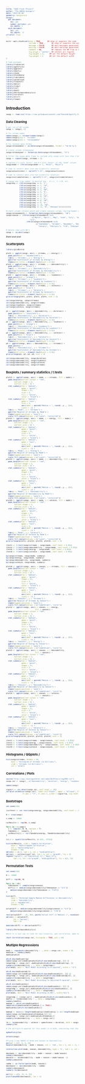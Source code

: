 ```yaml
---
title: "S&DS Final Project"
author: "The ANOVA Avengers"
date: "2023-05-06"
geometry: margin=1cm
output:
  pdf_document:
    toc: yes
    number_sections: yes
    toc_depth: 3
  word_document:
    toc: yes
    toc_depth: '3'
urlcolor: blue
---
```

<style type="text/css">
  body{
  font-size: 4pt;
}
</style>


```r
knitr::opts_chunk$set(echo = TRUE,      ## show or suppress the code
                      include = TRUE ,      ## show or suppress the output
                      message = FALSE,      ## omit messages generated by code
                      warning = FALSE,      ## omit warnings generated by code
                      comment = NA,         ## removes the ## from in front of outputs
                      fig.align = "center", ## centers all figures
                      fig.height = 5,     ## set the default height
                      fig.weight = 5      ## set the default width
)

# load packages
library(tidyverse)
library(ggfortify)
library(ggplot2)
library(GGally)
library(ISLR)
library(Stat2Data)
library(lubridate)
library(wordcloud)
library(tidytext)
library(dplyr)
library(tidyr)
library(car)
library(boot)
library(PerformanceAnalytics)
library(corrplot)
library(olsrr)
library(leaps)
```

# Introduction

```r
songs <- read.csv("https://raw.githubusercontent.com/Tkota10/Spotify_Top_100-Songs/main/S%26DS_230_Spotify.csv")
```

## Data Cleaning
```r
# get rid of ID column
songs <- songs[,-1]

# fix column names 
names(songs) <- tolower(names(songs))
names(songs)[15] <- "streams"
names(songs)[16] <- "releasedate"

# fix release date format
songs$releasedate <- as.Date(songs$releasedate, format = "%d-%b-%y")

# create column releaseyear
songs$releaseyear <- format(as.Date(songs$releasedate), "%Y")

# filter the songs data frame to include only songs with less than 3 billion streams
songs <- subset(songs, streams < 3)

# replace 1's with "minor" and 0's with "major" in the "mode" column
songs$mode <- ifelse(songs$mode == 1, "Minor", "Major")

# code to convert data into non-scientific notation: 
songs$acousticness <- sprintf("%.5f", songs$acousticness)

# code to convert data into non-scientific notation: 
songs$instrumentalness <- sprintf("%.5f", songs$instrumentalness)

# change key from number to musical key - 0 = C, 1 = C#, etc. 
songs$key <- ifelse(songs$key == 0, "C", 
             ifelse(songs$key == 1, "C#", 
             ifelse(songs$key == 2, "D", 
             ifelse(songs$key == 3, "D#", 
             ifelse(songs$key == 4, "E", 
             ifelse(songs$key == 5, "F",
             ifelse(songs$key == 6, "F#", 
             ifelse(songs$key == 7, "G",
             ifelse(songs$key == 8, "G#", 
             ifelse(songs$key == 9, "A", 
             ifelse(songs$key == 10, "A#", 
             ifelse(songs$key == 11, "B", "Unknown"))))))))))))

#create column release month and create seasons column (Spring/Summer or Fall/Winter)
songs$releasemonth <- format(as.Date(songs$releasedate), "%B")
songs$season <- ifelse(songs$releasemonth %in% 
                         c("March", "April", "May", "June", "July", "August"), 
                       "S/S",
                    ifelse(songs$releasemonth %in% 
                             c("September", "October", "November", "December", 
                               "January", "February"), "F/W", "Unknown"))

# delete rows with NA's
songs <- na.omit(songs) 


```


*Blahh blah blah*


## Scatterplots
```r
library(gridExtra)

plot1 <- ggplot(songs, aes(x = streams, y = energy)) +
  geom_point(col = "aquamarine4") +
  labs(x = "Streams", y = "Energy") +
  ggtitle("Scatterplot of Streams by Energy") +
  theme(plot.title = element_text(hjust = 0.5))
plot2 <- ggplot(songs, aes(x = streams, y = danceability)) +
  geom_point(col = "black") +
  labs(x = "Streams", y = "Danceability") +
  ggtitle("Scatterplot of Streams by Danceability") +
  theme(plot.title = element_text(hjust = 0.5))
plot3 <- ggplot(songs, aes(x = streams, y = loudness)) +
  geom_point(col = "orange") +
  labs(x = "Streams", y = "Loudness") +
  ggtitle("Scatterplot of Streams by Loudness") +
  theme(plot.title = element_text(hjust = 0.5))
plot4 <- ggplot(songs, aes(x = streams, y = valence)) +
  geom_point(col = "blue") +
  labs(x = "Streams", y = "Valence") +
  ggtitle("Scatterplot of Streams by Valence") +
  theme(plot.title = element_text(hjust = 0.5))
grid.arrange(plot1, plot2, plot3, plot4, ncol = 2)

cor(songs$energy, songs$streams)
cor(songs$danceability, songs$streams)
cor(songs$loudness, songs$streams)
cor(songs$valence, songs$streams)

```

```r
p1 <- ggplot(songs, aes(x = danceability, y = duration)) +
  geom_point(col = "chocolate") +
  labs(x = "Danceability", y = "Duration") +
  ggtitle("Scatterplot of Danceability by Duration") +
  theme(plot.title = element_text(hjust = 0.5))
p2 <- ggplot(songs, aes(x = danceability, y = loudness)) +
  geom_point(col = "orange") +
  labs(x = "Danceability", y = "Loudness") +
  ggtitle("Scatterplot of Danceability by Loudness") +
  theme(plot.title = element_text(hjust = 0.5))
p3 <- ggplot(songs, aes(x = danceability, y = valence)) +
  geom_point(col = "blue") +
  labs(x = "Danceability", y = "Valence") +
  ggtitle("Scatterplot of Danceability by Valence") +
  theme(plot.title = element_text(hjust = 0.5))
p4 <- ggplot(songs, aes(x = danceability, y = streams)) +
  geom_point() +
  labs(x = "Danceability", y = "Streams") +
  ggtitle("Scatterplot of Danceability by Streams") +
  theme(plot.title = element_text(hjust = 0.5))
grid.arrange(p1, p2, p3, p4, ncol = 2)

cor(songs$danceability, songs$duration)
cor(songs$danceability, songs$loudness)
cor(songs$danceability, songs$valence)
cor(songs$danceability, songs$streams)

```



## Boxplots / summary statistics / t.tests
```r
plot11 <- ggplot(songs, aes(x = mode, y = streams, fill = mode)) +
  geom_boxplot(outlier.colour = "red",
        outlier.shape = 2,
        outlier.size = 3) +
  stat_summary(fun = "median",
               geom = "point",
               shape = 21,
               size = 3,
               fill = "white",
               color = "black") +
  stat_summary(fun = "median",
               geom = "text",
               size = 3,
               aes(label = paste0("Median = ", round(..y.., 2))),
               vjust = -1) +
  labs(x = "Mode", y = "Streams") +
  ggtitle("Boxplot of Streams by Mode") +
  theme(legend.position = "none") +
  scale_fill_manual(values = c("cyan1", "cornsilk4"))
plot22 <- ggplot(songs, aes(x = mode, y = energy, fill = mode)) +
  geom_boxplot(outlier.colour = "red",
        outlier.shape = 2,
        outlier.size = 3) +
  stat_summary(fun = "median",
               geom = "point",
               shape = 21,
               size = 3,
               fill = "white",
               color = "black") +
  stat_summary(fun = "median",
               geom = "text",
               size = 3,
               aes(label = paste0("Median = ", round(..y.., 2))),
               vjust = -1) +
  labs(x = "Mode", y = "Energy") +
  ggtitle("Boxplot of Energy by Mode") +
  theme(legend.position = "none") +
  scale_fill_manual(values = c("cyan1", "cornsilk4"))
plot33 <- ggplot(songs, aes(x = mode, y = danceability, fill = mode)) +
  geom_boxplot(outlier.colour = "red",
        outlier.shape = 2,
        outlier.size = 3) +
  stat_summary(fun = "median",
               geom = "point",
               shape = 21,
               size = 3,
               fill = "white",
               color = "black") +
  stat_summary(fun = "median",
               geom = "text",
               size = 3,
               aes(label = paste0("Median = ", round(..y.., 2))),
               vjust = -1) +
  labs(x = "Mode", y = "Danceability") +
  ggtitle("Boxplot of Danceability by Mode") +
  theme(legend.position = "none") +
  scale_fill_manual(values = c("cyan1", "cornsilk4"))
plot44 <- ggplot(songs, aes(x = mode, y = valence, fill = mode)) +
  geom_boxplot(outlier.colour = "red",
        outlier.shape = 2,
        outlier.size = 3) +
  stat_summary(fun = "median",
               geom = "point",
               shape = 21,
               size = 3,
               fill = "white",
               color = "black") +
  stat_summary(fun = "median",
               geom = "text",
               size = 3,
               aes(label = paste0("Median = ", round(..y.., 2))),
               vjust = -1) +
  labs(x = "Mode", y = "Valence") +
  ggtitle("Boxplot of Valence by Mode") +
  theme(legend.position = "none") +
  scale_fill_manual(values = c("cyan1", "cornsilk4"))
grid.arrange(plot11, plot22, plot33, plot44, ncol = 2)

(test1 <- t.test(songs$streams ~ songs$mode, conf.level = 0.95))
(test4 <- t.test(songs$danceability ~ songs$mode, conf.level = 0.95))
(test6 <- t.test(songs$energy ~ songs$mode, conf.level = 0.95))
(test8 <- t.test(songs$valence ~ songs$mode, conf.level = 0.95))

by(songs$streams, songs$mode, summary)
by(songs$energy, songs$mode, summary)
by(songs$danceability, songs$mode, summary)
by(songs$valence, songs$mode, summary)
```


```r
plot10 <- ggplot(songs, aes(x = season, y = streams, fill = season)) +
  geom_boxplot(outlier.colour = "red",
        outlier.shape = 2,
        outlier.size = 3) +
  stat_summary(fun = "median",
               geom = "point",
               shape = 21,
               size = 3,
               fill = "white",
               color = "black") +
  stat_summary(fun = "median",
               geom = "text",
               size = 3,
               aes(label = paste0("Median = ", round(..y.., 2))),
               vjust = -1) +
  labs(x = "Seasons", y = "Streams") +
  ggtitle("Boxplot of Streams by Season") +
  theme(legend.position = "none") +
  scale_fill_manual(values = c("cadetblue1", "coral"))
plot12 <- ggplot(songs, aes(x = season, y = energy,
                            fill = season)) +
  geom_boxplot(outlier.colour = "red",
        outlier.shape = 2,
        outlier.size = 3) +
  stat_summary(fun = "median",
               geom = "point",
               shape = 21,
               size = 3,
               fill = "white",
               color = "black") +
  stat_summary(fun = "median",
               geom = "text",
               size = 3,
               aes(label = paste0("Median = ", round(..y.., 2))),
               vjust = -1) +
  labs(x = "Seasons", y = "Energy") +
  ggtitle("Boxplot of Energy by Season") +
  theme(legend.position = "none") +
  scale_fill_manual(values = c("cadetblue1", "coral"))
plot13 <- ggplot(songs, aes(x = season, y = danceability,
                            fill = season)) +
  geom_boxplot(outlier.colour = "red",
        outlier.shape = 2,
        outlier.size = 3) +
  stat_summary(fun = "median",
               geom = "point",
               shape = 21,
               size = 3,
               fill = "white",
               color = "black") +
  stat_summary(fun = "median",
               geom = "text",
               size = 3,
               aes(label = paste0("Median = ", round(..y.., 2))),
               vjust = -1) +
  labs(x = "Seasons", y = "Danceability") +
  ggtitle("Boxplot of Danceability by Season") +
  theme(legend.position = "none") +
  scale_fill_manual(values = c("cadetblue1", "coral"))
plot14 <- ggplot(songs, aes(x = season, y = valence,
                            fill = season)) +
  geom_boxplot(outlier.colour = "red",
        outlier.shape = 2,
        outlier.size = 3) +
  stat_summary(fun = "median",
               geom = "point",
               shape = 21,
               size = 3,
               fill = "white",
               color = "black") +
  stat_summary(fun = "median",
               geom = "text",
               size = 3,
               aes(label = paste0("Median = ", round(..y.., 2))),
               vjust = -1) +
  labs(x = "Seasons", y = "Valence") +
  ggtitle("Boxplot of Valence by Season") +
  theme(legend.position = "none") +
  scale_fill_manual(values = c("cadetblue1", "coral"))
grid.arrange(plot10, plot12, plot13, plot14, ncol = 2)

(test1 <- t.test(songs$streams ~ songs$season, conf.level = 0.95))
(test3 <- t.test(songs$energy ~ songs$season, conf.level = 0.95))
(test4 <- t.test(songs$danceability ~ songs$season, conf.level = 0.95))
(test8 <- t.test(songs$valence ~ songs$season, conf.level = 0.95))
```
## Histograms / QQplots / 
```r
hist(songs$streams, breaks = 30,
     main = "Histogram of Streams (in Billions)",
     xlab = "Streams (in Billions)",
     col = "plum")
```
## Correlations / Plots
```r
source("http://www.reuningscherer.net/s&ds230/Rfuncs/regJDRS.txt")
songs.cor <- songs[ , c("danceability", "duration", "energy", "loudness", "speechiness", "liveness", "valence", "tempo", "streams")]
  
names(songs)

sigcorr <- cor.mtest(songs.cor, conf.level = .95)
corrplot.mixed(cor(songs.cor), lower.col="black", upper = "ellipse", tl.col = "black", number.cex=.7, 
                tl.pos = "lt", tl.cex=.7, p.mat = sigcorr$p, sig.level = .05)

```

## Bootstraps
```r
set.seed(230)

(cor1test <- cor.test(songs$energy, songs$danceability, conf.level = .95))

N <- nrow(songs)

n_samp <- 10000

corResults <- rep(NA, n_samp)

for(i in 1:n_samp){
  s <- sample(1:N, N, replace = T)
  fakedata <-  songs[s, ]
  corResults[i] <- cor(fakedata$energy, fakedata$danceability)
}

(ci_r <- quantile(corResults, c(.025, .975)))

hist(corResults, xlab = "Sample Correlation",
     main = "Bootstrapped Correlation",
     col = "darkslategray1",
     breaks = 50)
abline(v = ci_r, lwd = 3, col = "midnightblue")
abline(v = cor1test$conf.int, lwd = 3, col = "gray48", lty = 2)
legend("topleft", c("Theoretical CI", "Boot CI"), 
       lwd = 3, col = c("gray48", "midnightblue"), lty = c(2, 1))
```
## Permutation Tests
```r
set.seed(230)

N <- 10000

diff <- rep(NA, N)

for(i in 1:N){
  fakeseason <- sample(songs$season)
  diff[i] <- median(songs$danceability[fakeseason == "S/S"]) - 
    median(songs$danceability[fakeseason == "F/W"])
}

hist(diff,
     main = "Permuted Sample Median Differences in Danceability",
     xlab = "Danceability",
     col = "aquamarine",
     breaks = 20)

actualdiff <- median(songs$danceability[songs$season == "S/S"]) - 
    median(songs$danceability[songs$season == "F/W"])

text(actualdiff - .01, 800, paste("Actual Diff in Medians =", round(actualdiff,2)), srt = 90)
abline(v = actualdiff,
       col = "maroon",
       lwd = 3)

mean(abs(diff) >= abs(actualdiff))
```

```r
library(PerformanceAnalytics)

#Here is a cool way to look for non-linearity, get correlation, make histograms all at once.

chart.Correlation(songs.cor, histogram = TRUE, pch = 19)
```

## Multiple Regresssions
```r
mod1 <- regsubsets(danceability ~ ., data = songs.cor, nvmax = 8)
mod1sum <- summary(mod1)
mod1sum$which

which.max(mod1sum$rsq)
names(songs.cor)[mod1sum$which[which.max(mod1sum$rsq), ]][-1]
songstemp <- songs.cor[ ,mod1sum$which[which.max(mod1sum$rsq), ]]
summary(lm(danceability ~ ., data = songstemp))
plot(mod1, main = "Best Model According to R-squared", scale = "r2")

which.max(mod1sum$adjr2)
names(songs.cor)[mod1sum$which[which.max(mod1sum$adjr2), ]][-1]
songstemp <- songs.cor[, mod1sum$which[which.max(mod1sum$adjr2), ]]
summary(lm(danceability ~ ., data = songstemp))
plot(mod1, main = "Best Model According to Adjusted R-squared", scale="adjr2")

which.min(mod1sum$bic)
names(songs.cor)[mod1sum$which[which.min(mod1sum$bic), ]][-1]
songstemp <- songs.cor[,mod1sum$which[which.min(mod1sum$bic), ]]
summary(lm(danceability ~ ., data = songstemp))
plot(mod1, main = "Best Model According to BIC", scale="bic")

songstemp <- (songs.cor)[ , mod1sum$which[which.min(mod1sum$bic), ]]
modfin <- lm(danceability ~ ., data = songstemp)
summary(modfin)
modnum <- which.min(mod1sum$bic) 
names(which(mod1sum$which[modnum,] == TRUE))
mod1sum$bic[which.min(mod1sum$bic)]
```

```r
modnum <- min(c(1:length(mod1sum$cp))[mod1sum$cp <= c(1:length(mod1sum$cp)) + 1])
names(songs.cor[mod1sum$which[modnum,]][-1])
songstemp <- songs.cor[,mod1sum$which[modnum,]]
summary(lm(danceability ~ ., data = songs.cor))

lm <- lm(danceability ~ valence + speechiness + duration, data = songs.cor)
summary(lm)

# The multiple R-squared for this model is 0.1429, indicating that the models explain around 14% of the variance in danceability, which is relatively low. Regarding the significance of the independent variables, valence is the only variable that is significant in both models with a p-value less than 0.05. The coefficient for valence is positive, indicating that as valence increases, danceability tends to increase. However, the coefficients for speechiness and duration are not significant in the second model. The p-value for speechiness is 0.13059, which is greater than 0.05, and the p-value for duration is 0.18642. Overall, the results suggest that valence is the most important variable in predicting danceability, while speechiness and duration may not be as significant. 

myResPlots2(lm)

```



```r
attach(songs)

#Trying 2-way ANOVA of Mode and Season on Danceability
par(mar = c(7, 5, 4, 2))
boxplot(danceability ~ mode + season, col = 'red', las = 2, cex = .5, xlab = "")

interaction.plot(mode, season, danceability, type = 'b', lwd = 3, col = c('red','blue','black'), main = "Interaction Plot of Mode and Season Type")

danceaov <- aov(danceability ~ mode + season + mode*season)
summary(danceaov)
dancelm <- lm(danceability ~ mode + season + mode*season -1)
summary(dancelm)

combo <- as.factor(paste(mode, season))
danceaov2 <- aov(danceability ~ combo)
summary(danceaov2)
summary.lm(danceaov2)

par(mar = c(5, 15, 4, 2))
plot(TukeyHSD(danceaov2), las = 1)
```



#








